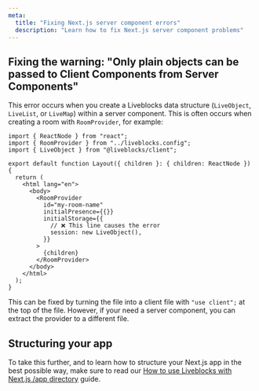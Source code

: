 ```yaml
---
meta:
  title: "Fixing Next.js server component errors"
  description: "Learn how to fix Next.js server component problems"
---
```


## Fixing the warning: "Only plain objects can be passed to Client Components from Server Components"

This error occurs when you create a Liveblocks data structure (`LiveObject`,
`LiveList`, or `LiveMap`) within a server component. This is often occurs when
creating a room with `RoomProvider`, for example:

```tsx file="layout.tsx"
import { ReactNode } from "react";
import { RoomProvider } from "../liveblocks.config";
import { LiveObject } from "@liveblocks/client";

export default function Layout({ children }: { children: ReactNode }) {
  return (
    <html lang="en">
      <body>
        <RoomProvider
          id="my-room-name"
          initialPresence={{}}
          initialStorage={{
            // ❌ This line causes the error
            session: new LiveObject(),
          }}
        >
          {children}
        </RoomProvider>
      </body>
    </html>
  );
}
```

This can be fixed by turning the file into a client file with `"use client";` at
the top of the file. However, if your need a server component, you can extract
the provider to a different file.

## Structuring your app

To take this further, and to learn how to structure your Next.js app in the best
possible way, make sure to read our
[How to use Liveblocks with Next.js /app directory](/docs/guides/how-to-use-liveblocks-with-nextjs-app-directory)
guide.
